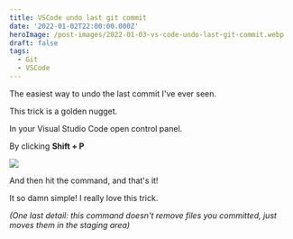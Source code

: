 ```yaml
---
title: VSCode undo last git commit
date: '2022-01-02T22:00:00.000Z'
heroImage: /post-images/2022-01-03-vs-code-undo-last-git-commit.webp
draft: false
tags:
  - Git
  - VSCode
---
```


The easiest way to undo the last commit I've ever seen.

This trick is a golden nugget.

In your Visual Studio Code open control panel.

By clicking **Shift + P**

![](/post-images/2022-01-image.webp)

And then hit the command, and that's it!

It so damn simple! I really love this trick.

*(One last detail: this command doesn't remove files you committed, just moves them in the staging area)*
